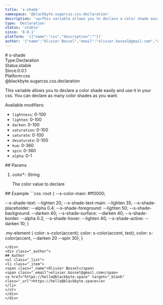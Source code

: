 ```yaml
---
title: 's-shade'
namespace: '@blackbyte.sugarcss.css.declaration'
description: '<p>This variable allows you to declare a color shade easily and use it in your css. You can declare as many color shades as you want.</p> <p>Available modifiers:</p> <ul> <li><code>lightness</code>: 0-100</li> <li><code>lighten</code>: 0-100</li> <li><code>darken</code>: 0-100</li> <li><code>saturation</code>: 0-100</li> <li><code>saturate</code>: 0-100</li> <li><code>desaturate</code>: 0-100</li> <li><code>hue</code>: 0-360</li> <li><code>spin</code>: 0-360</li> <li><code>alpha</code>: 0-1</li> </ul> '
type: 'Declaration'
status: 'stable'
since: '0.0.1'
platform: '[{"name":"css","description":""}]'
author: '{"name":"Olivier Bossel","email":"olivier.bossel@gmail.com","url":"https://hello@blackbyte.space"}'
---
```


<div class="docmap-mdx">
# s-shade
<div class="_metas">
<div class="_type"><span class="_type-label">Type:</span><span class="_type-value">Declaration</span></div>
<div class="_status"><span class="_status-label">Status:</span><span class="_status-value -stable">stable</span></div>
<div class="_since"><span class="_since-label">Since:</span><span class="_since-value">0.0.1</span></div>
<div class="_platform"><span class="_platform-label">Platform:</span><span class="_platform-value -css">css</span></div>
</div>
<div class="_namespace">@blackbyte.sugarcss.css.declaration</div>
<div class="_description typo-lead typo-format">
<p>This variable allows you to declare a color shade easily and use it in your css.
You can declare as many color shades as you want.</p>
<p>Available modifiers:</p>
<ul>
<li><code>lightness</code>: 0-100</li>
<li><code>lighten</code>: 0-100</li>
<li><code>darken</code>: 0-100</li>
<li><code>saturation</code>: 0-100</li>
<li><code>saturate</code>: 0-100</li>
<li><code>desaturate</code>: 0-100</li>
<li><code>hue</code>: 0-360</li>
<li><code>spin</code>: 0-360</li>
<li><code>alpha</code>: 0-1</li>
</ul>

</div>
<div class="_params">
## Params
<ol class="_list">
<li class="_item">
<span class="_name">color<span class="_required">*</span></span><span class="_default">-</span> <span class="_type">String</span>
<p class="_description">The color value to declare</p>
</li>
</ol>
</div>
<div class="_examples">
## Example
```css
:root {
   --s-color-main: #ff0000;

--s-shade-text: --lighten 20;
--s-shade-text-main: --lighten 35;
--s-shade-placeholder: --alpha 0.4;
--s-shade-foreground: --lighten 50;
--s-shade-background: --darken 40;
--s-shade-surface: --darken 40;
--s-shade-border: --alpha 0.2;
--s-shade-hover: --lighten 40;
--s-shade-active: --darken 10;
}

.my-element {
color: s-color(accent);
color: s-color(accent, test);
color: s-color(accent, --darken 20 --spin 30);
}

```
</div>
<div class="_author">
## Author
<ul class="_list">
<li class="_item">
<span class="_name">Olivier Bossel</span>
<span class="_email">olivier.bossel@gmail.com</span>
<a href="https://hello@blackbyte.space" target="_blank" class="_url">https://hello@blackbyte.space</a>
</li>
</ul>
</div>
</div>
```
